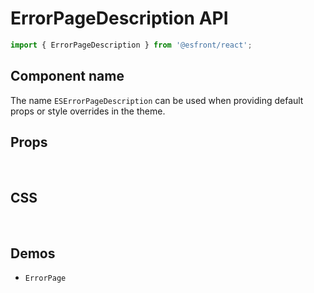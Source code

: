 
<Meta title="Components API/ErrorPageDescription" />

# ErrorPageDescription API

```js
import { ErrorPageDescription } from '@esfront/react';
```

## Component name

The name `ESErrorPageDescription` can be used when providing default props or style overrides in the theme.

## Props

<TableInterface name="ErrorPageDescriptionProps" variant="props" />

<br />

## CSS

<TableInterface name="ErrorPageDescriptionClasses" variant="css" />

<br />

## Demos

<ul>
  <li>
    <LinkTo kind="components-ErrorPage" story="demo">
      <code>ErrorPage</code>
    </LinkTo>
  </li>
</ul>
